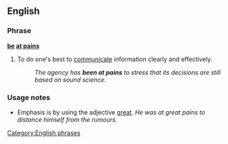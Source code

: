==English==

===Phrase===
'''[[be]] [[at]] [[pains]]'''

#To do one's best to [[communicate]] information clearly and effectively.
#:''The agency has '''been at pains''' to stress that its decisions are still based on sound science.''

===Usage notes===
* Emphasis is by using the adjective [[great]]. ''He was at great pains to distance himself from the rumours.''

[[Category:English phrases]]